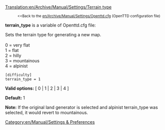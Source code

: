 [[Translation:en/Archive/Manual/Settings/Terrain type]]

:<small><<Back to the [[en/Archive/Manual/Settings/Openttd.cfg]] (OpenTTD configuration file)</small>


'''terrain_type''' is a variable of Openttd.cfg file:

Sets the terrain type for generating a new map.<br><br>
0 = very flat<br>
1 = flat<br>
2 = hilly<br>
3 = mountainous<br>
4 = alpinist<br>

<pre>
[difficulty]
terrain_type = 1
</pre>

'''Valid options:''' [ 0 | 1 | 2 | 3 | 4 ]

'''Default:''' 1

'''Note:''' If the original land generator is selected and alpinist terrain_type was selected, it would revert to mountainous.


[[Category:en/Manual/Settings & Preferences]]